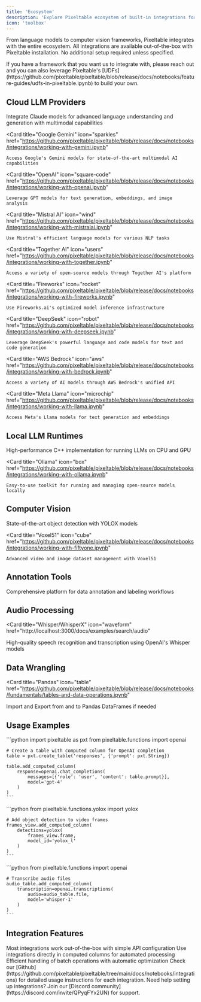```yaml
---
title: 'Ecosystem'
description: 'Explore Pixeltable ecosystem of built-in integrations for AI/ML workflows'
icon: 'toolbox'
---
```


From language models to computer vision frameworks, Pixeltable integrates with the entire ecosystem. All integrations are available out-of-the-box with Pixeltable installation. No additional setup required unless specified.

<Note>
If you have a framework that you want us to integrate with, please reach out and you can also leverage Pixeltable's [UDFs](https://github.com/pixeltable/pixeltable/blob/release/docs/notebooks/feature-guides/udfs-in-pixeltable.ipynb) to build your own.
</Note>

## Cloud LLM Providers

<CardGroup cols={3}>
  <Card
    title="Anthropic Claude"
    icon="brain"
    href="https://github.com/pixeltable/pixeltable/blob/release/docs/notebooks/integrations/working-with-anthropic.ipynb"
  >
    Integrate Claude models for advanced language understanding and generation with multimodal capabilities
  </Card>

  <Card
    title="Google Gemini"
    icon="sparkles"
    href="https://github.com/pixeltable/pixeltable/blob/release/docs/notebooks/integrations/working-with-gemini.ipynb"
  >
    Access Google's Gemini models for state-of-the-art multimodal AI capabilities
  </Card>

  <Card
    title="OpenAI"
    icon="square-code"
    href="https://github.com/pixeltable/pixeltable/blob/release/docs/notebooks/integrations/working-with-openai.ipynb"
  >
    Leverage GPT models for text generation, embeddings, and image analysis
  </Card>

  <Card
    title="Mistral AI"
    icon="wind"
    href="https://github.com/pixeltable/pixeltable/blob/release/docs/notebooks/integrations/working-with-mistralai.ipynb"
  >
    Use Mistral's efficient language models for various NLP tasks
  </Card>

  <Card
    title="Together AI"
    icon="users"
    href="https://github.com/pixeltable/pixeltable/blob/release/docs/notebooks/integrations/working-with-together.ipynb"
  >
    Access a variety of open-source models through Together AI's platform
  </Card>

  <Card
    title="Fireworks"
    icon="rocket"
    href="https://github.com/pixeltable/pixeltable/blob/release/docs/notebooks/integrations/working-with-fireworks.ipynb"
  >
    Use Fireworks.ai's optimized model inference infrastructure
  </Card>

   <Card
    title="DeepSeek"
    icon="robot"
    href="https://github.com/pixeltable/pixeltable/blob/release/docs/notebooks/integrations/working-with-deepseek.ipynb"
  >  
    Leverage DeepSeek's powerful language and code models for text and code generation
  </Card>

   <Card
    title="AWS Bedrock"
    icon="aws"
    href="https://github.com/pixeltable/pixeltable/blob/release/docs/notebooks/integrations/working-with-bedrock.ipynb"
  >
    Access a variety of AI models through AWS Bedrock's unified API
  </Card>

   <Card
    title="Meta Llama"
    icon="microchip"
    href="https://github.com/pixeltable/pixeltable/blob/release/docs/notebooks/integrations/working-with-llama.ipynb"
  >
    Access Meta's Llama models for text generation and embeddings
  </Card>  

</CardGroup>

## Local LLM Runtimes

<CardGroup cols={2}>
  <Card
    title="Llama.cpp"
    icon="microchip"
    href="https://github.com/pixeltable/pixeltable/blob/release/docs/notebooks/integrations/working-with-llama-cpp.ipynb"
  >
    High-performance C++ implementation for running LLMs on CPU and GPU
  </Card>

  <Card
    title="Ollama"
    icon="box"
    href="https://github.com/pixeltable/pixeltable/blob/release/docs/notebooks/integrations/working-with-ollama.ipynb"
  >
    Easy-to-use toolkit for running and managing open-source models locally
  </Card>
</CardGroup>

## Computer Vision 

<CardGroup cols={2}>
  <Card
    title="YOLOX"
    icon="camera"
    href="/docs/examples/vision/yolox"
  >
    State-of-the-art object detection with YOLOX models
  </Card>

  <Card
    title="Voxel51"
    icon="cube"
    href="https://github.com/pixeltable/pixeltable/blob/release/docs/notebooks/integrations/working-with-fiftyone.ipynb"
  >
    Advanced video and image dataset management with Voxel51
  </Card>
</CardGroup>

## Annotation Tools

<CardGroup cols={1}>
  <Card
    title="Label Studio"
    icon="tags"
    href="https://github.com/pixeltable/pixeltable/blob/release/docs/notebooks/integrations/using-label-studio-with-pixeltable.ipynb"
  >
    Comprehensive platform for data annotation and labeling workflows
  </Card>

</CardGroup>

## Audio Processing

<Card
  title="Whisper/WhisperX"
  icon="waveform"
  href="http://localhost:3000/docs/examples/search/audio"
>
  High-quality speech recognition and transcription using OpenAI's Whisper models
</Card>

## Data Wrangling

<Card
  title="Pandas"
  icon="table"
  href="https://github.com/pixeltable/pixeltable/blob/release/docs/notebooks/fundamentals/tables-and-data-operations.ipynb"
>
  Import and Export from and to Pandas DataFrames if needed
</Card>

## Usage Examples

<AccordionGroup>
  <Accordion title="LLM Integration">
    ```python
    import pixeltable as pxt
    from pixeltable.functions import openai

    # Create a table with computed column for OpenAI completion
    table = pxt.create_table('responses', {'prompt': pxt.String})

    table.add_computed_column(
        response=openai.chat_completions(
            messages=[{'role': 'user', 'content': table.prompt}],
            model='gpt-4'
        )
    )
    ```
  </Accordion>

  <Accordion title="Computer Vision">
    ```python
    from pixeltable.functions.yolox import yolox
    
    # Add object detection to video frames
    frames_view.add_computed_column(
        detections=yolox(
            frames_view.frame,
            model_id='yolox_l'
        )
    )
    ```
  </Accordion>

  <Accordion title="Audio Processing">
    ```python
    from pixeltable.functions import openai
    
    # Transcribe audio files
    audio_table.add_computed_column(
        transcription=openai.transcriptions(
            audio=audio_table.file,
            model='whisper-1'
        )
    )
    ```
  </Accordion>
</AccordionGroup>

## Integration Features

<Steps>
  <Step title="Easy Setup">
    Most integrations work out-of-the-box with simple API configuration
  </Step>
  
  <Step title="Computed Columns">
    Use integrations directly in computed columns for automated processing
  </Step>
  
  <Step title="Batch Processing">
    Efficient handling of batch operations with automatic optimization
  </Step>
</Steps>

<Tip>
  Check our [Github](https://github.com/pixeltable/pixeltable/tree/main/docs/notebooks/integrations) for detailed usage instructions for each integration.
</Tip>

<Note>
Need help setting up integrations? Join our [Discord community](https://discord.com/invite/QPyqFYx2UN) for support.
</Note>